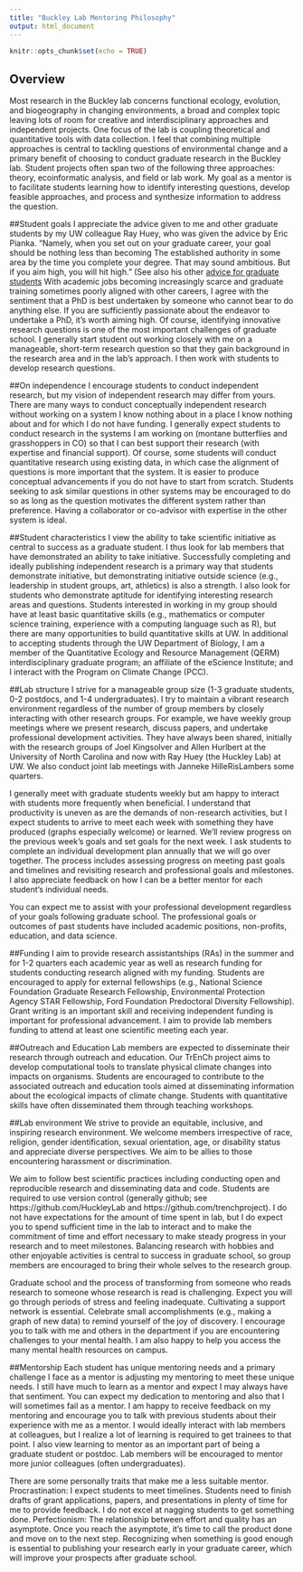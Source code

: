 ```yaml
---
title: "Buckley Lab Mentoring Philosophy"
output: html_document
---
```


```r
knitr::opts_chunk$set(echo = TRUE)
```

## Overview 
Most research in the Buckley lab concerns functional ecology, evolution, and biogeography in changing environments, a broad and complex topic leaving lots of room for creative and interdisciplinary approaches and independent projects. One focus of the lab is coupling theoretical and quantitative tools with data collection. I feel that combining multiple approaches is central to tackling questions of environmental change and a primary benefit of choosing to conduct graduate research in the Buckley lab. Student projects often span two of the following three approaches: theory, ecoinformatic analysis, and field or lab work. My goal as a mentor is to facilitate students learning how to identify interesting questions, develop feasible approaches, and process and synthesize information to address the question. 

##Student goals 
I appreciate the advice given to me and other graduate students by my UW colleague Ray Huey, who was given the advice by Eric Pianka. “Namely, when you set out on your graduate career, your goal should be nothing less than becoming The established authority in some area by the time you complete your degree. That may sound ambitious. But if you aim high, you will hit high.” (See also his other [advice for graduate students](https://faculty.washington.edu/hueyrb/prospective.php) With academic jobs becoming increasingly scarce and graduate training sometimes poorly aligned with other careers, I agree with the sentiment that a PhD is best undertaken by someone who cannot bear to do anything else. If you are sufficiently passionate about the endeavor to undertake a PhD, it’s worth aiming high.  Of course, identifying innovative research questions is one of the most important challenges of graduate school. I generally start student out working closely with me on a manageable, short-term research question so that they gain background in the research area and in the lab’s approach. I then work with students to develop research questions.

##On independence 
I encourage students to conduct independent research, but my vision of independent research may differ from yours. There are many ways to conduct conceptually independent research without working on a system I know nothing about in a place I know nothing about and for which I do not have funding.  I generally expect students to conduct research in the systems I am working on (montane butterflies and grasshoppers in CO) so that I can best support their research (with expertise and financial support).  Of course, some students will conduct quantitative research using existing data, in which case the alignment of questions is more important that the system. It is easier to produce conceptual advancements if you do not have to start from scratch. Students seeking to ask similar questions in other systems may be encouraged to do so as long as the question motivates the different system rather than preference. Having a collaborator or co-advisor with expertise in the other system is ideal. 

##Student characteristics
I view the ability to take scientific initiative as central to success as a graduate student.  I thus look for lab members that have demonstrated an ability to take initiative.  Successfully completing and ideally publishing independent research is a primary way that students demonstrate initiative, but demonstrating initiative outside science (e.g., leadership in student groups, art, athletics) is also a strength. I also look for students who demonstrate aptitude for identifying interesting research areas and questions. Students interested in working in my group should have at least basic quantitative skills (e.g., mathematics or computer science training, experience with a computing language such as R), but there are many opportunities to build quantitative skills at UW.  In additional to accepting students through the UW Department of Biology, I am a member of the Quantitative Ecology and Resource Management (QERM) interdisciplinary graduate program; an affiliate of the eScience Institute; and I interact with the Program on Climate Change (PCC).

##Lab structure
I strive for a manageable group size (1-3 graduate students, 0-2 postdocs, and 1-4 undergraduates).  I try to maintain a vibrant research environment regardless of the number of group members by closely interacting with other research groups. For example, we have weekly group meetings where we present research, discuss papers, and undertake professional development activities. They have always been shared, initially with the research groups of Joel Kingsolver and Allen Hurlbert at the University of North Carolina and now with Ray Huey (the Huckley Lab) at UW. We also conduct joint lab meetings with Janneke HilleRisLambers some quarters. 

I generally meet with graduate students weekly but am happy to interact with students more frequently when beneficial.  I understand that productivity is uneven as are the demands of non-research activities, but I expect students to arrive to meet each week with something they have produced (graphs especially welcome) or learned.  We’ll review progress on the previous week’s goals and set goals for the next week. I ask students to complete an individual development plan annually that we will go over together.  The process includes assessing progress on meeting past goals and timelines and revisiting research and professional goals and milestones. I also appreciate feedback on how I can be a better mentor for each student’s individual needs.

You can expect me to assist with your professional development regardless of your goals following graduate school. The professional goals or outcomes of past students have included academic positions, non-profits, education, and data science.

##Funding
I aim to provide research assistantships (RAs) in the summer and for 1-2 quarters each academic year as well as research funding for students conducting research aligned with my funding. Students are encouraged to apply for external fellowships (e.g., National Science Foundation Graduate Research Fellowship, Environmental Protection Agency STAR Fellowship, Ford Foundation Predoctoral Diversity Fellowship). Grant writing is an important skill and receiving independent funding is important for professional advancement. I aim to provide lab members funding to attend at least one scientific meeting each year.

##Outreach and Education
Lab members are expected to disseminate their research through outreach and education. Our TrEnCh project aims to develop computational tools to translate physical climate changes into impacts on organisms. Students are encouraged to contribute to the associated outreach and education tools aimed at disseminating information about the ecological impacts of climate change. Students with quantitative skills have often disseminated them through teaching workshops.

##Lab environment
We strive to provide an equitable, inclusive, and inspiring research environment. We welcome members irrespective of race, religion, gender identification, sexual orientation, age, or disability status and appreciate diverse perspectives. We aim to be allies to those encountering harassment or discrimination.

We aim to follow best scientific practices including conducting open and reproducible research and disseminating data and code.  Students are required to use version control (generally github; see https://github.com/HuckleyLab and https://github.com/trenchproject). I do not have expectations for the amount of time spent in lab, but I do expect you to spend sufficient time in the lab to interact and to make the commitment of time and effort necessary to make steady progress in your research and to meet milestones. Balancing research with hobbies and other enjoyable activities is central to success in graduate school, so group members are encouraged to bring their whole selves to the research group. 

Graduate school and the process of transforming from someone who reads research to someone whose research is read is challenging. Expect you will go through periods of stress and feeling inadequate. Cultivating a support network is essential. Celebrate small accomplishments (e.g., making a graph of new data) to remind yourself of the joy of discovery. I encourage you to talk with me and others in the department if you are encountering challenges to your mental health. I am also happy to help you access the many mental health resources on campus.

##Mentorship
Each student has unique mentoring needs and a primary challenge I face as a mentor is adjusting my mentoring to meet these unique needs. I still have much to learn as a mentor and expect I may always have that sentiment.  You can expect my dedication to mentoring and also that I will sometimes fail as a mentor. I am happy to receive feedback on my mentoring and encourage you to talk with previous students about their experience with me as a mentor. I would ideally interact with lab members at colleagues, but I realize a lot of learning is required to get trainees to that point. I also view learning to mentor as an important part of being a graduate student or postdoc. Lab members will be encouraged to mentor more junior colleagues (often undergraduates).

There are some personally traits that make me a less suitable mentor. Procrastination: I expect students to meet timelines. Students need to finish drafts of grant applications, papers, and presentations in plenty of time for me to provide feedback. I do not excel at nagging students to get something done. Perfectionism: The relationship between effort and quality has an asymptote. Once you reach the asymptote, it’s time to call the product done and move on to the next step. Recognizing when something is good enough is essential to publishing your research early in your graduate career, which will improve your prospects after graduate school. 
